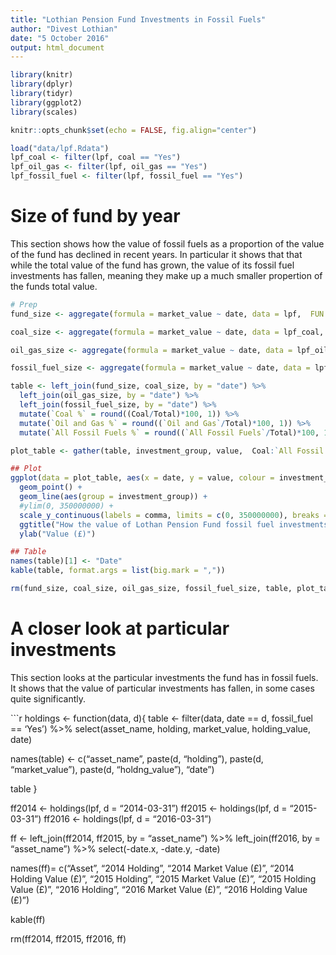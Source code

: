 ```yaml
---
title: "Lothian Pension Fund Investments in Fossil Fuels"
author: "Divest Lothian"
date: "5 October 2016"
output: html_document
---
```


```r
library(knitr)
library(dplyr)
library(tidyr)
library(ggplot2)
library(scales)

knitr::opts_chunk$set(echo = FALSE, fig.align="center")

load("data/lpf.Rdata")
lpf_coal <- filter(lpf, coal == "Yes")
lpf_oil_gas <- filter(lpf, oil_gas == "Yes")
lpf_fossil_fuel <- filter(lpf, fossil_fuel == "Yes")

```

# Size of fund by year

This section shows how the value of fossil fuels as a proportion of the value of the fund has declined in recent years. In particular it shows that that while the total value of the fund has grown, the value of its fossil fuel investments has fallen, meaning they make up a much smaller propertion of the funds total value.

```r
# Prep
fund_size <- aggregate(formula = market_value ~ date, data = lpf,  FUN = sum) %>% rename(Total = market_value)

coal_size <- aggregate(formula = market_value ~ date, data = lpf_coal, FUN = sum) %>% rename(Coal = market_value)

oil_gas_size <- aggregate(formula = market_value ~ date, data = lpf_oil_gas, FUN = sum) %>% rename(`Oil and Gas` = market_value)

fossil_fuel_size <- aggregate(formula = market_value ~ date, data = lpf_fossil_fuel, FUN = sum) %>% rename(`All Fossil Fuels` = market_value)

table <- left_join(fund_size, coal_size, by = "date") %>%
  left_join(oil_gas_size, by = "date") %>%
  left_join(fossil_fuel_size, by = "date") %>% 
  mutate(`Coal %` = round((Coal/Total)*100, 1)) %>% 
  mutate(`Oil and Gas %` = round((`Oil and Gas`/Total)*100, 1)) %>% 
  mutate(`All Fossil Fuels %` = round((`All Fossil Fuels`/Total)*100, 1))

plot_table <- gather(table, investment_group, value,  Coal:`All Fossil Fuels`)

## Plot
ggplot(data = plot_table, aes(x = date, y = value, colour = investment_group)) +
  geom_point() +
  geom_line(aes(group = investment_group)) +
  #ylim(0, 350000000) +
  scale_y_continuous(labels = comma, limits = c(0, 350000000), breaks = seq(0, 350000000, 50000000)) +
  ggtitle("How the value of Lothan Pension Fund fossil fuel investments are falling") +
  ylab("Value (£)")

## Table
names(table)[1] <- "Date"
kable(table, format.args = list(big.mark = ","))

rm(fund_size, coal_size, oil_gas_size, fossil_fuel_size, table, plot_table)
```

# A closer look at particular investments

This section looks at the particular investments the fund has in fossil fuels. It shows that the value of particular investments has fallen, in some cases quite significantly.

```r

holdings <- function(data, d){
  table <- filter(data, date == d, fossil_fuel == 'Yes') %>% 
  select(asset_name, holding, market_value, holding_value, date)
  
  names(table) <- c("asset_name",
                   paste(d, "holding"),
                   paste(d, "market_value"),
                   paste(d, "holdng_value"),
                   "date")
  
  table
}

ff2014 <- holdings(lpf, d = "2014-03-31")
ff2015 <- holdings(lpf, d = "2015-03-31")
ff2016 <- holdings(lpf, d = "2016-03-31")

ff <- left_join(ff2014, ff2015, by = "asset_name") %>% 
  left_join(ff2016, by = "asset_name") %>% 
  select(-date.x, -date.y, -date)

names(ff)= c("Asset",
             "2014 Holding",
             "2014 Market Value (£)",
             "2014 Holding Value (£)",
             "2015 Holding",
             "2015 Market Value (£)",
             "2015 Holding Value (£)",
             "2016 Holding",
             "2016 Market Value (£)",
             "2016 Holding Value (£)")

kable(ff)

rm(ff2014, ff2015, ff2016, ff)